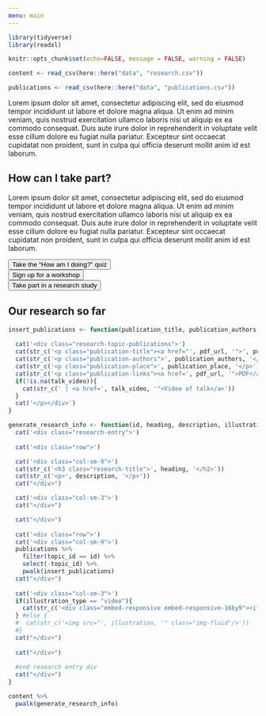 ```yaml
---
menu: main
---
```


```r
library(tidyverse)
library(readxl)

knitr::opts_chunk$set(echo=FALSE, message = FALSE, warning = FALSE)

content <- read_csv(here::here("data", "research.csv"))

publications <- read_csv(here::here("data", "publications.csv"))
```

<div class="research-page">

Lorem ipsum dolor sit amet, consectetur adipiscing elit, sed do eiusmod tempor incididunt ut labore et dolore magna aliqua. Ut enim ad minim veniam, quis nostrud exercitation ullamco laboris nisi ut aliquip ex ea commodo consequat. Duis aute irure dolor in reprehenderit in voluptate velit esse cillum dolore eu fugiat nulla pariatur. Excepteur sint occaecat cupidatat non proident, sunt in culpa qui officia deserunt mollit anim id est laborum.

::: {.take-part}

# How can I take part?

Lorem ipsum dolor sit amet, consectetur adipiscing elit, sed do eiusmod tempor incididunt ut labore et dolore magna aliqua. Ut enim ad minim veniam, quis nostrud exercitation ullamco laboris nisi ut aliquip ex ea commodo consequat. Duis aute irure dolor in reprehenderit in voluptate velit esse cillum dolore eu fugiat nulla pariatur. Excepteur sint occaecat cupidatat non proident, sunt in culpa qui officia deserunt mollit anim id est laborum.

::: {.row .take-part-buttons}
::: {.col-sm-4}
<button type="button" class="btn btn-primary">Take the "How am I doing?" quiz</button>
:::

::: {.col-sm-4}
<button type="button" class="btn btn-primary">Sign up for a workshop</button>
:::

::: {.col-sm-4}
<button type="button" class="btn btn-primary">Take part in a research study</button>
:::
:::

<!-- end 'take-part' div -->
:::

<div class="research-so-far">
# Our research so far

```r
insert_publications <- function(publication_title, publication_authors, publication_place, talk_video, pdf_url){
  
  cat('<div class="research-topic-publications">')
  cat(str_c('<p class="publication-title"><a href="', pdf_url, '">', publication_title, '</a></p>'))
  cat(str_c('<p class="publication-authors">', publication_authors, '</p>'))
  cat(str_c('<p class="publication-place">', publication_place, '</p>'))
  cat(str_c('<p class="publication-links"><a href=', pdf_url, '">PDF</a>'))
  if(!is.na(talk_video)){
    cat(str_c(' | <a href=', talk_video, '">Video of talk</a>'))
  }
  cat('</p></div>')
}

generate_research_info <- function(id, heading, description, illustration_type, illustration){
  cat('<div class="research-entry">')
  
  cat('<div class="row">')

  cat('<div class="col-sm-9">')
  cat(str_c('<h3 class="research-title">', heading, '</h2>'))
  cat(str_c('<p>', description, '</p>'))
  cat("</div>")

  cat('<div class="col-sm-3">')
  cat("</div>")

  cat("</div>")
  
  cat('<div class="row">')
  cat('<div class="col-sm-9">')
  publications %>% 
    filter(topic_id == id) %>% 
    select(-topic_id) %>% 
    pwalk(insert_publications)
  cat("</div>")
  
  cat('<div class="col-sm-3">')
  if(illustration_type == "video"){
    cat(str_c('<div class="embed-responsive embed-responsive-16by9"><iframe class="embed-responsive-item" src="', illustration, '" allowfullscreen></iframe></div>'))
  } #else {
  #  cat(str_c('<img src="', illustration, '" class="img-fluid"/>'))
  #}
  cat("</div>")
  
  cat("</div>")
  
  #end research entry div
  cat("</div>")
}

content %>%
  pwalk(generate_research_info)
```

<!-- end research so far-->
</div>

<!-- end research page -->
</div>